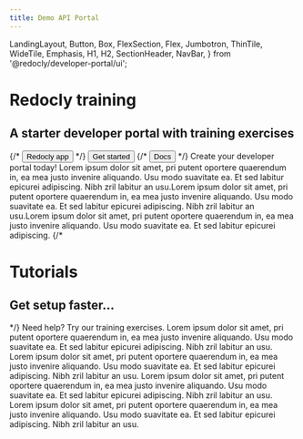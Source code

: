 ```yaml
---
title: Demo API Portal
---
```


  LandingLayout,
  Button,
  Box,
  FlexSection,
  Flex,
  Jumbotron,
  ThinTile,
  WideTile,
  Emphasis,
  H1,
  H2,
  SectionHeader,
  NavBar,
} from '@redocly/developer-portal/ui';



<Jumbotron bgColor="#f16722">
  <NavBar location={props.location} standalone={false} />
  <H1>Redocly training</H1>
  <H2>A starter developer portal with training exercises</H2>
  <Flex p={20} justifyContent="center">
    {/* <Button size="xlarge" to="https://app.redoc.ly">
      Redocly app
    </Button> */}
     <Button variant="outlined" size="xlarge" to="developer-portal/index.md">
      Get started
    </Button>
    {/* <Button variant="outlined" size="xlarge" to="https://redoc.ly/docs">
      Docs
    </Button> */}
  </Flex>
</Jumbotron>
<Box my={25}>
  <SectionHeader>
    Create your <Emphasis> developer portal </Emphasis> today!
  </SectionHeader>
  <FlexSection justifyContent="space-around" flexWrap="wrap">
    <ThinTile to="developer-portal/index.md" icon={icon1} header="Rock">
        Lorem ipsum dolor sit amet, pri putent oportere quaerendum in, ea mea justo invenire
        aliquando. Usu modo suavitate ea. Et sed labitur epicurei adipiscing. Nibh zril labitur
        an usu.Lorem ipsum dolor sit amet, pri putent oportere quaerendum in, ea mea justo
        invenire aliquando. Usu modo suavitate ea. Et sed labitur epicurei adipiscing. Nibh zril
        labitur an usu.Lorem ipsum dolor sit amet, pri putent oportere quaerendum in, ea mea
        justo invenire aliquando. Usu modo suavitate ea. Et sed labitur epicurei adipiscing.
    </ThinTile>
    <ThinTile to="openapi/reference/tag/Group/" icon={box} header="Group">
    </ThinTile>
    <ThinTile to="openapi/reference/tag/Order/" icon={icon3} header="Order">
    </ThinTile>
    <ThinTile to="openapi/reference/tag/Product-and-Variant/" icon={product} header="Product & Variant">
    </ThinTile>
    <ThinTile to="openapi/reference/tag/Modifier/" icon={modify} header="Modifier">
    </ThinTile>
  </FlexSection>
  {/* <Jumbotron parallaxEffect bgImage={icon1}>
    <H1>Tutorials</H1>
    <H2>Get setup faster...</H2>
  </Jumbotron> */}
  <SectionHeader>
    <Emphasis>Need help? </Emphasis>
    Try our training exercises.
  </SectionHeader>
  <FlexSection justifyContent="space-around" flexWrap="wrap">
    <WideTile to="developer-portal/index.md" header="Rock">
        Lorem ipsum dolor sit amet, pri putent oportere quaerendum in, ea mea justo invenire
        aliquando. Usu modo suavitate ea. Et sed labitur epicurei adipiscing. Nibh zril labitur
        an usu.
    </WideTile>
    <WideTile to="developer-portal/index.md" header="Paper">
        Lorem ipsum dolor sit amet, pri putent oportere quaerendum in, ea mea justo invenire
        aliquando. Usu modo suavitate ea. Et sed labitur epicurei adipiscing. Nibh zril labitur
        an usu.
    </WideTile>
    <WideTile to="developer-portal/index.md" header="Scissors">
        Lorem ipsum dolor sit amet, pri putent oportere quaerendum in, ea mea justo invenire
        aliquando. Usu modo suavitate ea. Et sed labitur epicurei adipiscing. Nibh zril labitur
        an usu.
    </WideTile>
    <WideTile to="developer-portal/index.md" header="Go">
        Lorem ipsum dolor sit amet, pri putent oportere quaerendum in, ea mea justo invenire
        aliquando. Usu modo suavitate ea. Et sed labitur epicurei adipiscing. Nibh zril labitur
        an usu.
    </WideTile>
  </FlexSection>
</Box>

